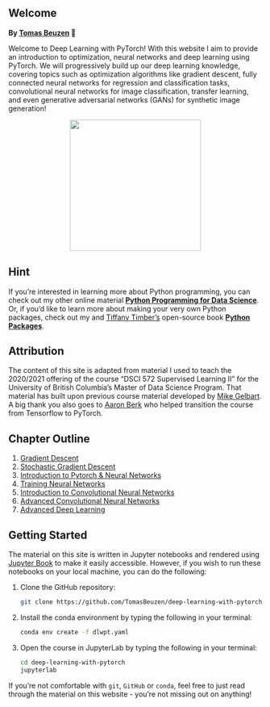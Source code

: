 ## Welcome {.unnumbered}

**By [Tomas Beuzen](https://www.tomasbeuzen.com/) 🚀**

Welcome to Deep Learning with PyTorch! With this website I aim to provide an introduction to optimization, neural networks and deep learning using PyTorch. We will progressively build up our deep learning knowledge, covering topics such as optimization algorithms like gradient descent, fully connected neural networks for regression and classification tasks, convolutional neural networks for image classification, transfer learning, and even generative adversarial networks (GANs) for synthetic image generation!

<p align="center">
  <img src="docs/logo.png" width="260">
</p>

::: {.callout-tip}
## Hint
If you're interested in learning more about Python programming, you can check out my other online material [**Python Programming for Data Science**](https://www.tomasbeuzen.com/python-programming-for-data-science/). Or, if you'd like to learn more about making your very own Python packages, check out my and [Tiffany Timber's](https://www.tiffanytimbers.com/) open-source book [**Python Packages**](https://py-pkgs.org/).
:::

::: {.callout-note}
## Attribution
The content of this site is adapted from material I used to teach the 2020/2021 offering of the course "DSCI 572 Supervised Learning II" for the University of British Columbia's Master of Data Science Program. That material has built upon previous course material developed by [Mike Gelbart](https://www.mikegelbart.com/). A big thank you also goes to [Aaron Berk](https://aaronberk.ca/) who helped transition the course from Tensorflow to PyTorch.
:::

## Chapter Outline {.unnumbered}

1. [Gradient Descent](chapter1_gradient-descent.ipynb)
2. [Stochastic Gradient Descent](chapter2_stochastic-gradient-descent.ipynb)
3. [Introduction to Pytorch & Neural Networks](chapter3_pytorch-neural-networks-pt1.ipynb)
4. [Training Neural Networks](chapter4_neural-networks-pt2.ipynb)
5. [Introduction to Convolutional Neural Networks](chapter5_cnns-pt1.ipynb)
6. [Advanced Convolutional Neural Networks](chapter6_cnns-pt2.ipynb)
7. [Advanced Deep Learning](chapter7_advanced-deep-learning.ipynb)

## Getting Started {.unnumbered}

The material on this site is written in Jupyter notebooks and rendered using [Jupyter Book](https://jupyterbook.org/intro.html) to make it easily accessible. However, if you wish to run these notebooks on your local machine, you can do the following:

1. Clone the GitHub repository:
   ```sh
   git clone https://github.com/TomasBeuzen/deep-learning-with-pytorch.git
   ```
2. Install the conda environment by typing the following in your terminal:
   ```sh
   conda env create -f dlwpt.yaml
   ```
3. Open the course in JupyterLab by typing the following in your terminal:
   ```sh
   cd deep-learning-with-pytorch
   jupyterlab
   ```

::: {.callout-tip}
If you're not comfortable with `git`, `GitHub` or `conda`, feel free to just read through the material on this website - you're not missing out on anything! 
:::